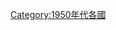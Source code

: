 {{Year by category
| m = 1
| c = 9
| d = 5
| y = 4
| cat = 各國
| sortkey = 各國
| in = 
| parent = 依年份劃分的20世紀各國
}}
{{Commons cat|1954 by country}}

[[Category:1950年代各國|Category:1950年代各國]]